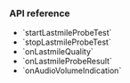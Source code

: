 <PlatformWrapper platform="electron">

### API reference

- <Link to="{{Global.API_REF_ELECTRON_ROOT}}/class_irtcengine.html#api_irtcengine_startlastmileprobetest">`startLastmileProbeTest`</Link>
- <Link to="{{Global.API_REF_ELECTRON_ROOT}}/class_irtcengine.html#api_irtcengine_stoplastmileprobetest">`stopLastmileProbeTest`</Link>
- <Link to="{{Global.API_REF_ELECTRON_ROOT}}/class_irtcengineeventhandler.html#callback_irtcengineeventhandler_onlastmilequality">`onLastmileQuality`</Link>
- <Link to="{{Global.API_REF_ELECTRON_ROOT}}/class_irtcengineeventhandler.html#callback_irtcengineeventhandler_onlastmileproberesult">`onLastmileProbeResult`</Link>
- <Link to="{{Global.API_REF_ELECTRON_ROOT}}/class_irtcengineeventhandler.html#callback_irtcengineeventhandler_onaudiovolumeindication">`onAudioVolumeIndication`</Link>

</PlatformWrapper>